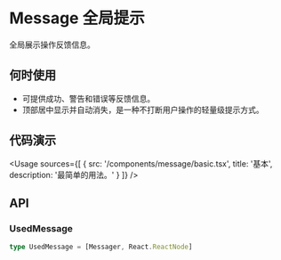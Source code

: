 
# Message 全局提示

全局展示操作反馈信息。

## 何时使用

- 可提供成功、警告和错误等反馈信息。
- 顶部居中显示并自动消失，是一种不打断用户操作的轻量级提示方式。

## 代码演示

<Usage
  sources={[
    {
      src: '/components/message/basic.tsx',
      title: '基本',
      description: '最简单的用法。'
    }
  ]}
/>

## API

### UsedMessage

```ts
type UsedMessage = [Messager, React.ReactNode]
```
